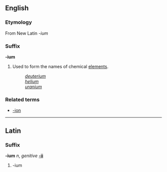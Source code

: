 ==English==
===Etymology===
From New Latin ''-ium''

===Suffix===
'''-ium'''

#Used to form the names of chemical [[element]]s.
#:''[[deuterium]]''
#:''[[helium]]''
#:''[[uranium]]''

===Related terms===
*[[-ion]]

----
==Latin==
===Suffix===
'''-ium''' ''n'', ''genitive'' '''[[-ii]]'''

#-ium